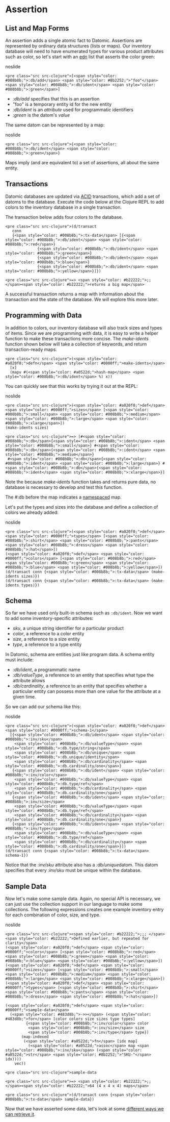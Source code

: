Assertion
=========

List and Map Forms
------------------

An assertion adds a single atomic fact to Datomic. Assertions are represented by ordinary data structures (lists or maps). Our inventory database will need to have enumerated types for various product attributes such as color, so let's start with an [edn](https://github.com/edn-format/edn) list that asserts the color green:

noslide

```
<pre class="src src-clojure">[<span style="color: #008b8b;">:db/add</span> <span style="color: #8b2252;">"foo"</span> <span style="color: #008b8b;">:db/ident</span> <span style="color: #008b8b;">:green</span>]
```



- *:db/add* specifies that this is an assertion
- "foo" is a temporary entity id for the new entity
- *:db/ident* is an *attribute* used for programmatic identifiers
- *:green* is the datom's *value*

The same datom can be represented by a map:

noslide

```
<pre class="src src-clojure">{<span style="color: #008b8b;">:db/ident</span> <span style="color: #008b8b;">:green</span>}
```



Maps imply (and are equivalent to) a set of assertions, all about the same entity.





Transactions
------------

Datomic databases are updated via [ACID](../transactions/acid.html) transactions, which add a set of datoms to the database. Execute the code below at the Clojure REPL to add colors to the inventory database in a single transaction.

The transaction below adds four colors to the database.

```
<pre class="src src-clojure">(d/transact
   conn 
   {<span style="color: #008b8b;">:tx-data</span> [{<span style="color: #008b8b;">:db/ident</span> <span style="color: #008b8b;">:red</span>}
              {<span style="color: #008b8b;">:db/ident</span> <span style="color: #008b8b;">:green</span>}
              {<span style="color: #008b8b;">:db/ident</span> <span style="color: #008b8b;">:blue</span>}
              {<span style="color: #008b8b;">:db/ident</span> <span style="color: #008b8b;">:yellow</span>}]})
```



```
<pre class="src src-clojure">=> <span style="color: #b22222;">;; </span><span style="color: #b22222;">returns a big map</span>
```



A successful transaction returns a map with information about the transaction and the state of the database. We will explore this more later.





Programming with Data
---------------------

In addition to colors, our inventory database will also track sizes and types of items. Since we are programming with data, it is easy to write a helper function to make these transactions more concise. The *make-idents* function shown below will take a collection of keywords, and return transaction-ready maps.

```
<pre class="src src-clojure">(<span style="color: #a020f0;">defn</span> <span style="color: #0000ff;">make-idents</span>
  [x]
  (mapv #(<span style="color: #a0522d;">hash-map</span> <span style="color: #008b8b;">:db/ident</span> %) x))
```



You can quickly see that this works by trying it out at the REPL:

noslide

```
<pre class="src src-clojure">(<span style="color: #a020f0;">def</span> <span style="color: #0000ff;">sizes</span> [<span style="color: #008b8b;">:small</span> <span style="color: #008b8b;">:medium</span> <span style="color: #008b8b;">:large</span> <span style="color: #008b8b;">:xlarge</span>])
(make-idents sizes)
```



```
<pre class="src src-clojure">=> [#<span style="color: #008b8b;">:db</span>{<span style="color: #008b8b;">:ident</span> <span style="color: #008b8b;">:small</span>} #<span style="color: #008b8b;">:db</span>{<span style="color: #008b8b;">:ident</span> <span style="color: #008b8b;">:medium</span>} 
 #<span style="color: #008b8b;">:db</span>{<span style="color: #008b8b;">:ident</span> <span style="color: #008b8b;">:large</span>} #<span style="color: #008b8b;">:db</span>{<span style="color: #008b8b;">:ident</span> <span style="color: #008b8b;">:xlarge</span>}]
```



Note the because *make-idents* function takes and returns pure data, no database is necessary to develop and test this function.

The #:db before the map indicates a [namespaced](https://clojure.org/guides/weird_characters#_and_namespace_map_syntax) map.

Let's put the types and sizes into the database and define a collection of colors we already added:

noslide

```
<pre class="src src-clojure">(<span style="color: #a020f0;">def</span> <span style="color: #0000ff;">types</span> [<span style="color: #008b8b;">:shirt</span> <span style="color: #008b8b;">:pants</span> <span style="color: #008b8b;">:dress</span> <span style="color: #008b8b;">:hat</span>])
(<span style="color: #a020f0;">def</span> <span style="color: #0000ff;">colors</span> [<span style="color: #008b8b;">:red</span> <span style="color: #008b8b;">:green</span> <span style="color: #008b8b;">:blue</span> <span style="color: #008b8b;">:yellow</span>])
(d/transact conn {<span style="color: #008b8b;">:tx-data</span> (make-idents sizes)})
(d/transact conn {<span style="color: #008b8b;">:tx-data</span> (make-idents types)})
```







Schema
------

So far we have used only built-in schema such as `:db/ident`. Now we want to add some inventory-specific attributes:

- *sku*, a unique string identifier for a particular product
- *color*, a reference to a color entity
- *size*, a reference to a size entity
- *type*, a reference to a type entity

In Datomic, schema are entities just like program data. A schema entity must include:

- *:db/ident*, a programmatic name
- *:db/valueType*, a reference to an entity that specifies what type the attribute allows
- *:db/cardinality*, a reference to an entity that specifies whether a particular entity can possess more than one value for the attribute at a given time.

So we can add our schema like this:

noslide

```
<pre class="src src-clojure">(<span style="color: #a020f0;">def</span> <span style="color: #0000ff;">schema-1</span>
  [{<span style="color: #008b8b;">:db/ident</span> <span style="color: #008b8b;">:inv/sku</span>
    <span style="color: #008b8b;">:db/valueType</span> <span style="color: #008b8b;">:db.type/string</span>
    <span style="color: #008b8b;">:db/unique</span> <span style="color: #008b8b;">:db.unique/identity</span>
    <span style="color: #008b8b;">:db/cardinality</span> <span style="color: #008b8b;">:db.cardinality/one</span>}
   {<span style="color: #008b8b;">:db/ident</span> <span style="color: #008b8b;">:inv/color</span>
    <span style="color: #008b8b;">:db/valueType</span> <span style="color: #008b8b;">:db.type/ref</span>
    <span style="color: #008b8b;">:db/cardinality</span> <span style="color: #008b8b;">:db.cardinality/one</span>}
   {<span style="color: #008b8b;">:db/ident</span> <span style="color: #008b8b;">:inv/size</span>
    <span style="color: #008b8b;">:db/valueType</span> <span style="color: #008b8b;">:db.type/ref</span>
    <span style="color: #008b8b;">:db/cardinality</span> <span style="color: #008b8b;">:db.cardinality/one</span>}
   {<span style="color: #008b8b;">:db/ident</span> <span style="color: #008b8b;">:inv/type</span>
    <span style="color: #008b8b;">:db/valueType</span> <span style="color: #008b8b;">:db.type/ref</span>
    <span style="color: #008b8b;">:db/cardinality</span> <span style="color: #008b8b;">:db.cardinality/one</span>}])
(d/transact conn {<span style="color: #008b8b;">:tx-data</span> schema-1})
```



Notice that the *:inv/sku* attribute also has a *:db/unique*datom. This datom specifies that every *:inv/sku* must be unique within the database.





Sample Data
-----------

Now let's make some sample data. Again, no special API is necessary, we can just use the collection support in our language to make some collections. The following expressions creates one example inventory entry for each combination of color, size, and type.

noslide

```
<pre class="src src-clojure"><span style="color: #b22222;">;;; </span><span style="color: #b22222;">Defined earlier, but repeated for clarity</span>
(<span style="color: #a020f0;">def</span> <span style="color: #0000ff;">colors</span> [<span style="color: #008b8b;">:red</span> <span style="color: #008b8b;">:green</span> <span style="color: #008b8b;">:blue</span> <span style="color: #008b8b;">:yellow</span>])
(<span style="color: #a020f0;">def</span> <span style="color: #0000ff;">sizes</span> [<span style="color: #008b8b;">:small</span> <span style="color: #008b8b;">:medium</span> <span style="color: #008b8b;">:large</span> <span style="color: #008b8b;">:xlarge</span>])
(<span style="color: #a020f0;">def</span> <span style="color: #0000ff;">types</span> [<span style="color: #008b8b;">:shirt</span> <span style="color: #008b8b;">:pants</span> <span style="color: #008b8b;">:dress</span> <span style="color: #008b8b;">:hat</span>])

(<span style="color: #a020f0;">def</span> <span style="color: #0000ff;">sample-data</span>
  (<span style="color: #483d8b;">->></span> (<span style="color: #483d8b;">for</span> [color colors size sizes type types]
         {<span style="color: #008b8b;">:inv/color</span> color
          <span style="color: #008b8b;">:inv/size</span> size
          <span style="color: #008b8b;">:inv/type</span> type})
       (map-indexed
        (<span style="color: #a0522d;">fn</span> [idx map]
          (<span style="color: #a0522d;">assoc</span> map <span style="color: #008b8b;">:inv/sku</span> (<span style="color: #a0522d;">str</span> <span style="color: #8b2252;">"SKU-"</span> idx))))
    vec))
```



```
<pre class="src src-clojure">sample-data
```



```
<pre class="src src-clojure">=> <span style="color: #b22222;">;; </span><span style="color: #b22222;">64 (4 x 4 x 4) maps</span>
```



```
<pre class="src src-clojure">(d/transact conn {<span style="color: #008b8b;">:tx-data</span> sample-data})
```



Now that we have asserted some data, let's look at some [different ways we can retrieve it](read.html).